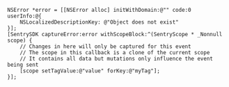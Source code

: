 ```objc
NSError *error = [[NSError alloc] initWithDomain:@"" code:0 userInfo:@{
    NSLocalizedDescriptionKey: @"Object does not exist"
}];
[SentrySDK captureError:error withScopeBlock:^(SentryScope * _Nonnull scope) {
    // Changes in here will only be captured for this event
    // The scope in this callback is a clone of the current scope
    // It contains all data but mutations only influence the event being sent
    [scope setTagValue:@"value" forKey:@"myTag"];
}];
```
